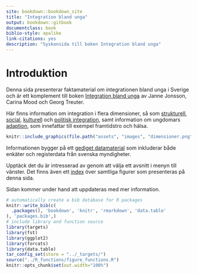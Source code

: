 ```yaml
--- 
site: bookdown::bookdown_site
title: "Integration bland unga"
output: bookdown::gitbook
documentclass: book
biblio-style: apalike
link-citations: yes
description: "Syskonsida till boken Integration bland unga"
---
```


# Introduktion  {-}

Denna sida presenterar faktamaterial om integrationen bland unga i Sverige och är ett komplement till boken [Integration bland unga](#boken) av Janne Jonsson, Carina Mood och Georg Treuter. 

Här finns information om integration i flera dimensioner, så som [strukturell](#strukturell-integration), [social](#social-integration), [kulturell](#kulturell-integration)  och [politisk integration](#politisk-integration), samt information om ungdomars [adaption](#adaption), som innefattar till exempel framtidstro och hälsa. 

```r
knitr::include_graphics(file.path("assets", "images", "dimensioner.png"))
```

Informationen bygger på ett [gediget datamaterial](#datakällor) som inkluderar både enkäter och registerdata från svenska myndigheter.

Upptäck det du är intresserad av genom att välja ett avsnitt i menyn till vänster. Det finns även ett [index](#figurindex) över samtliga figurer som presenteras på denna sida.

Sidan kommer under hand att uppdateras med mer information.





```r
# automatically create a bib database for R packages
knitr::write_bib(c(
  .packages(), 'bookdown', 'knitr', 'rmarkdown', 'data.table'
), 'packages.bib',)
# include library and function source
library(targets)
library(fst)
library(ggplot2)
library(forcats)
library(data.table)
tar_config_set(store = "../_targets/")
source("../R_functions/figure_functions.R")
knitr::opts_chunk$set(out.width="100%")
```

